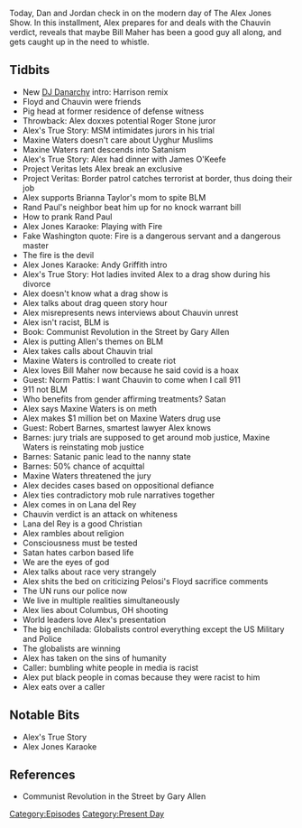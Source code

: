 {{DEFAULTSORT:
    #_EPISODE_0551:April 20-21, 2021
}}{{Episode
    | title             = April 20-21, 2021
    | caption           = [https://knowledgefight.libsyn.com/551-april-20-21-2021 Listen to this episode on Libsyn]
    | episodeNumber     = 551
    | length            = 01:49:02
    | airDate           = April 23, 2021
    | coverageStartDate = April 20, 2021
    | coverageEndDate   = April 21, 2021
    | episodeType       = [[:Category:Present Day|Present Day]]
    | appearance        = [[Harrison Smith]], [[George Floyd]], [[Derek Chauvin]], [[Roger Stone]], [[Maxine Waters]], [[James O'Keefe]], [[Brianna Taylor]], [[Rand Paul]], [[Gary Allen]], [[Bill Maher]], [[Norm Pattis]], [[Robert Barnes]], [[Lana del Rey]], [[Nancy Pelosi]]
    | oocDrop           = Burn in hell, CIA!
    | previousEpisode   = [[550: April 16, 2021]]
    | nextEpisode       = [[552: May 6, 2003]]
}}

{{Stub}}

Today, Dan and Jordan check in on the modern day of The Alex Jones Show. In this installment, Alex prepares for and deals with the Chauvin verdict, reveals that maybe Bill Maher has been a good guy all along, and gets caught up in the need to whistle.

==Tidbits==

*New [[DJ Danarchy]] intro: Harrison remix
*Floyd and Chauvin were friends
*Pig head at former residence of defense witness
*Throwback: Alex doxxes potential Roger Stone juror
*Alex's True Story: MSM intimidates jurors in his trial
*Maxine Waters doesn't care about Uyghur Muslims
*Maxine Waters rant descends into Satanism
*Alex's True Story: Alex had dinner with James O'Keefe
*Project Veritas lets Alex break an exclusive
*Project Veritas: Border patrol catches terrorist at border, thus doing their job
*Alex supports Brianna Taylor's mom to spite BLM
*Rand Paul's neighbor beat him up for no knock warrant bill
*How to prank Rand Paul
*Alex Jones Karaoke: Playing with Fire
*Fake Washington quote: Fire is a dangerous servant and a dangerous master
*The fire is the devil
*Alex Jones Karaoke: Andy Griffith intro
*Alex's True Story: Hot ladies invited Alex to a drag show during his divorce
*Alex doesn't know what a drag show is
*Alex talks about drag queen story hour
*Alex misrepresents news interviews about Chauvin unrest
*Alex isn't racist, BLM is
*Book: Communist Revolution in the Street by Gary Allen
*Alex is putting Allen's themes on BLM
*Alex takes calls about Chauvin trial
*Maxine Waters is controlled to create riot
*Alex loves Bill Maher now because he said covid is a hoax
*Guest: Norm Pattis: I want Chauvin to come when I call 911
*911 not BLM
*Who benefits from gender affirming treatments? Satan
*Alex says Maxine Waters is on meth
*Alex makes $1 million bet on Maxine Waters drug use
*Guest: Robert Barnes, smartest lawyer Alex knows
*Barnes: jury trials are supposed to get around mob justice, Maxine Waters is reinstating mob justice
*Barnes: Satanic panic lead to the nanny state
*Barnes: 50% chance of acquittal
*Maxine Waters threatened the jury
*Alex decides cases based on oppositional defiance
*Alex ties contradictory mob rule narratives together
*Alex comes in on Lana del Rey
*Chauvin verdict is an attack on whiteness
*Lana del Rey is a good Christian
*Alex rambles about religion
*Consciousness must be tested
*Satan hates carbon based life
*We are the eyes of god
*Alex talks about race very strangely
*Alex shits the bed on criticizing Pelosi's Floyd sacrifice comments
*The UN runs our police now
*We live in multiple realities simultaneously
*Alex lies about Columbus, OH shooting
*World leaders love Alex's presentation
*The big enchilada: Globalists control everything except the US Military and Police
*The globalists are winning
*Alex has taken on the sins of humanity
*Caller: bumbling white people in media is racist
*Alex put black people in comas because they were racist to him
*Alex eats over a caller

==Notable Bits==

*Alex's True Story
*Alex Jones Karaoke

==References==

*Communist Revolution in the Street by Gary Allen

[[Category:Episodes]]
[[Category:Present Day]]
